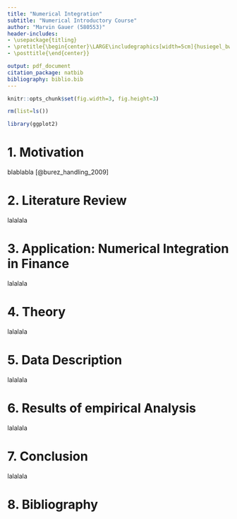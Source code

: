 ```yaml
---
title: "Numerical Integration"
subtitle: "Numerical Introductory Course"
author: "Marvin Gauer (580553)"
header-includes:
- \usepackage{titling}
- \pretitle{\begin{center}\LARGE\includegraphics[width=5cm]{husiegel_bw.png}\\[\bigskipamount]}
- \posttitle{\end{center}}

output: pdf_document
citation_package: natbib
bibliography: biblio.bib
---
```

```r
knitr::opts_chunk$set(fig.width=3, fig.height=3)
```
```r
rm(list=ls())

library(ggplot2)

```
\thispagestyle{empty}
\clearpage
\thispagestyle{empty}
\tableofcontents
\newpage
\pagenumbering{arabic}
\setcounter{page}{1}

# 1. Motivation

blablabla [@burez_handling_2009]

# 2. Literature Review

lalalala

# 3. Application: Numerical Integration in Finance

lalalala

# 4. Theory

lalalala

# 5. Data Description

lalalala

# 6. Results of empirical Analysis

lalalala

# 7. Conclusion

lalalala

# 8. Bibliography

